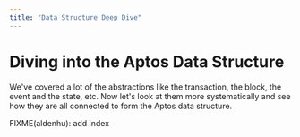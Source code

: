 ```yaml
---
title: "Data Structure Deep Dive"
---
```



# Diving into the Aptos Data Structure

We've covered a lot of the abstractions like the transaction, the block, the event and the state, etc.
Now let's look at them more systematically and see how they are all connected to form the Aptos data structure.

<Callout type="error">
    FIXME(aldenhu): add index
</Callout>